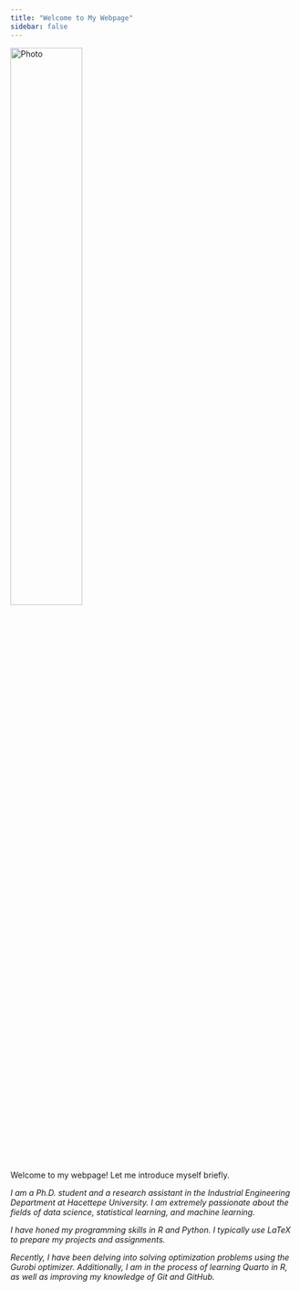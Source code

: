 ```yaml
---
title: "Welcome to My Webpage"
sidebar: false 
---
```


<p align="left">
  <img src="20180927_163507.jpg" alt="Photo" width="50%" />
</p>

Welcome to my webpage! Let me introduce myself briefly.

*I am a Ph.D. student and a research assistant in the Industrial Engineering Department at Hacettepe University. I am extremely passionate about the fields of data science, statistical learning, and machine learning.*

*I have honed my programming skills in R and Python. I typically use LaTeX to prepare my projects and assignments.*

*Recently, I have been delving into solving optimization problems using the Gurobi optimizer. Additionally, I am in the process of learning Quarto in R, as well as improving my knowledge of Git and GitHub.*
